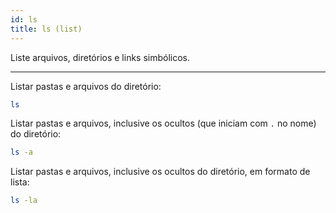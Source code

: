 ```yaml
---
id: ls
title: ls (list)
---
```


Liste arquivos, diretórios e links simbólicos.

---

Listar pastas e arquivos do diretório:

```bash
ls
```

Listar pastas e arquivos, inclusive os ocultos (que iniciam com `.` no nome) do
diretório:

```bash
ls -a
```

Listar pastas e arquivos, inclusive os ocultos do diretório, em formato de
lista:

```bash
ls -la
```
